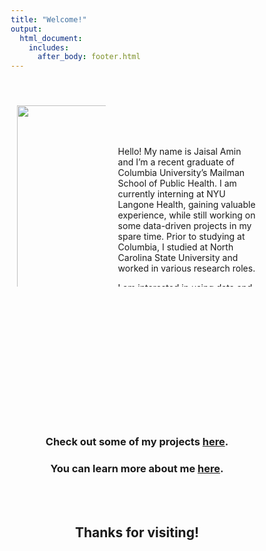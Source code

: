 ```yaml
---
title: "Welcome!"
output:
  html_document:
    includes:
      after_body: footer.html
---
```

  
  
&nbsp;

<html>
<head>
<meta name="viewport" content="width=device-width, initial-scale=1">
<style>
* {
  box-sizing: border-box;
}

/* Create two unequal columns that floats next to each other */
.column {
  float: left;
  padding: 10px;
  height: 300px;
}

.left {
  width: 40%;
}

.right {
  width: 60%;
}

/* Clear floats after the columns */
.row:after {
  content: "";
  display: table;
  clear: both;
}
</style>
</head>
<body>

<div class="row">
  <div class="column left">
<img class="profile" width="330" height="440" src="./final.jpg" />  
  </div>
  <div class="column right">
<br><br><br>
Hello! My name is Jaisal Amin and I’m a recent graduate of Columbia University's Mailman School of Public Health. I am currently interning at NYU Langone Health, gaining valuable experience, while still working on some data-driven projects in my spare time. Prior to studying at Columbia, I studied at North Carolina State University and worked in various research roles.

I am interested in using data and sound statistical methods to solve real-world problems. Outside the classroom, I enjoy perfecting my piano-playing skills and spending quality time with friends and family.

I keep this site updated with my latest projects and information, please feel free to check out my work or contact me with any inquiries!  
  
  </div>
</div>

</body>
</html>

<br><br><br><br><br><br><br><br><br><br>

&nbsp;

<center>

### Check out some of my projects [here](projects.html).

### You can learn more about me [here](about.html).
<br><br>

## Thanks for visiting!
</center>
